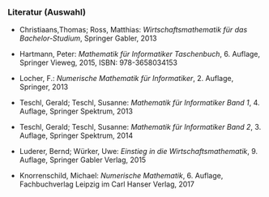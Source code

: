 ### Literatur (Auswahl)


- Christiaans,Thomas; Ross, Matthias: *Wirtschaftsmathematik für das Bachelor-Studium*, Springer Gabler, 2013 

- Hartmann, Peter: *Mathematik für Informatiker Taschenbuch*, 6. Auflage, Springer Vieweg, 2015, ISBN: 978-3658034153

- Locher, F.: *Numerische Mathematik für Informatiker*, 2. Auflage, Springer, 2013

- Teschl, Gerald; Teschl, Susanne: *Mathematik für Informatiker Band 1*, 4. Auflage, Springer Spektrum, 2013

- Teschl, Gerald; Teschl, Susanne: *Mathematik für Informatiker Band 2*, 3. Auflage, Springer Spektrum, 2014

- Luderer, Bernd; Würker, Uwe: *Einstieg in die Wirtschaftsmathematik*, 9. Auflage, Springer Gabler Verlag, 2015

- Knorrenschild, Michael: *Numerische Mathematik*, 6. Auflage, Fachbuchverlag Leipzig im Carl Hanser Verlag, 2017
